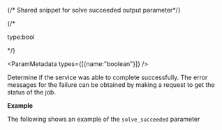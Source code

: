 {/* Shared snippet for solve succeeded output parameter*/}

{/* <p class="space-x-2"><span></span><span class="font-sm text-color-3">type:bool</span></p> */}


<ParamMetadata types={[{name:"boolean"}]} />

Determine if the service was able to complete successfully. The error messages for the failure can be obtained by making a request to get the status of the job.

**Example**

The following shows an example of the `solve_succeeded` parameter

<CodeBlock language="json" source="../../code-samples/route/examples/outputs/solve_succeeded.json" group="json" maxLines={20} expandable/>